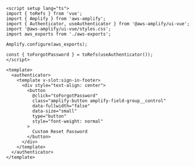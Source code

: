 ```html{7-9}
<script setup lang="ts">
import { toRefs } from 'vue';
import { Amplify } from 'aws-amplify';
import { Authenticator, useAuthenticator } from '@aws-amplify/ui-vue';
import '@aws-amplify/ui-vue/styles.css';
import aws_exports from './aws-exports';

Amplify.configure(aws_exports);

const { toForgotPassword } = toRefs(useAuthenticator());
</script>

<template>
  <authenticator>
    <template v-slot:sign-in-footer>
      <div style="text-align: center">
        <button
          @click="toForgotPassword"
          class="amplify-button amplify-field-group__control"
          data-fullwidth="false"
          data-size="small"
          type="button"
          style="font-weight: normal"
        >
          Custom Reset Password
        </button>
      </div>
    </template>
  </authenticator>
</template>
```
